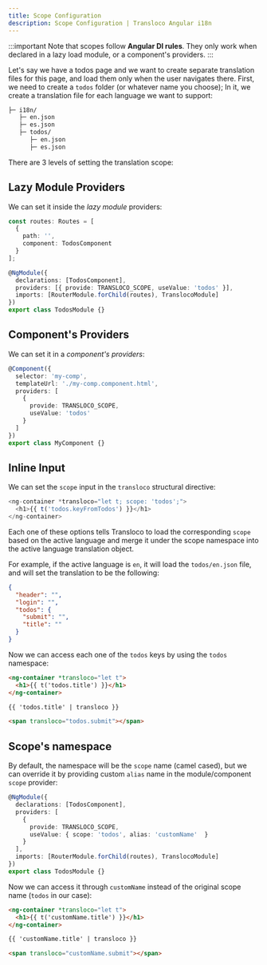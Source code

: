 ```yaml
---
title: Scope Configuration
description: Scope Configuration | Transloco Angular i18n
---
```


:::important
Note that scopes follow **Angular DI rules**. They only work when declared in a lazy load module, or a component's providers.
:::

Let's say we have a todos page and we want to create separate translation files for this page, and load them only when the user navigates there.
First, we need to create a `todos` folder (or whatever name you choose); In it, we create a translation file for each language we want to support:

```bash
├─ i18n/
   ├─ en.json
   ├─ es.json
   ├─ todos/
      ├─ en.json
      ├─ es.json
```

There are 3 levels of setting the translation scope:

## Lazy Module Providers

We can set it inside the _lazy module_ providers:

```ts title="todos.module.ts"
const routes: Routes = [
  {
    path: '',
    component: TodosComponent
  }
];

@NgModule({
  declarations: [TodosComponent],
  providers: [{ provide: TRANSLOCO_SCOPE, useValue: 'todos' }],
  imports: [RouterModule.forChild(routes), TranslocoModule]
})
export class TodosModule {}
```

## Component's Providers

We can set it in a _component's providers_:

```ts title="todos.component.ts"
@Component({
  selector: 'my-comp',
  templateUrl: './my-comp.component.html',
  providers: [
    {
      provide: TRANSLOCO_SCOPE,
      useValue: 'todos'
    }
  ]
})
export class MyComponent {}
```

## Inline Input
We can set the `scope` input in the `transloco` structural directive:
```ts {1} title="todos.component.html"
<ng-container *transloco="let t; scope: 'todos';">
  <h1>{{ t('todos.keyFromTodos') }}</h1>
</ng-container>
```

Each one of these options tells Transloco to load the corresponding `scope` based on the active language and merge it under the scope namespace into the active language translation object.

For example, if the active language is `en`, it will load the `todos/en.json` file, and will set the translation to be the following:
```json
{
  "header": "",
  "login": "",
  "todos": {
    "submit": "",
    "title": ""
  }
}
```

Now we can access each one of the `todos` keys by using the `todos` namespace:

```html title="todos.component.html"
<ng-container *transloco="let t">
  <h1>{{ t('todos.title') }}</h1>
</ng-container>

{{ 'todos.title' | transloco }}

<span transloco="todos.submit"></span>
```

## Scope's namespace 

By default, the namespace will be the `scope` name (camel cased), but we can override it by providing custom `alias` name in the module/component `scope` provider:

```ts {6} title="todos.module.ts"
@NgModule({
  declarations: [TodosComponent],
  providers: [
    {
      provide: TRANSLOCO_SCOPE,
      useValue: { scope: 'todos', alias: 'customName'  }
    }
  ],
  imports: [RouterModule.forChild(routes), TranslocoModule]
})
export class TodosModule {}
```

Now we can access it through `customName` instead of the original scope name (`todos` in our case):
```html title="todos.component.html"
<ng-container *transloco="let t">
  <h1>{{ t('customName.title') }}</h1>
</ng-container>

{{ 'customName.title' | transloco }}

<span transloco="customName.submit"></span>
```
